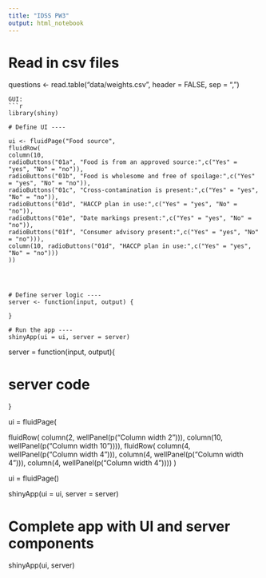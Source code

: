 ```yaml
---
title: "IDSS PW3"
output: html_notebook
---
```


# Read in csv files
questions <- read.table("data/weights.csv", 
                 header = FALSE,
                 sep = ",")




```
GUI:
```r
library(shiny)

# Define UI ----

ui <- fluidPage("Food source",
fluidRow(
column(10,
radioButtons("01a", "Food is from an approved source:",c("Yes" = "yes", "No" = "no")),
radioButtons("01b", "Food is wholesome and free of spoilage:",c("Yes" = "yes", "No" = "no")),
radioButtons("01c", "Cross-contamination is present:",c("Yes" = "yes", "No" = "no")),
radioButtons("01d", "HACCP plan in use:",c("Yes" = "yes", "No" = "no")),
radioButtons("01e", "Date markings present:",c("Yes" = "yes", "No" = "no")),
radioButtons("01f", "Consumer advisory present:",c("Yes" = "yes", "No" = "no"))),
column(10, radioButtons("01d", "HACCP plan in use:",c("Yes" = "yes", "No" = "no")))
))




# Define server logic ----
server <- function(input, output) {
  
}

# Run the app ----
shinyApp(ui = ui, server = server)
```



server = function(input, output){    

# server code
}

ui = fluidPage(

fluidRow(
column(2, wellPanel(p("Column width 2"))),
column(10, wellPanel(p("Column width 10")))),
fluidRow(
column(4, wellPanel(p("Column width 4"))),
column(4, wellPanel(p("Column width 4"))),
column(4, wellPanel(p("Column width 4"))))
)


ui = fluidPage()

shinyApp(ui = ui, server = server)

# Complete app with UI and server components
shinyApp(ui, server)

